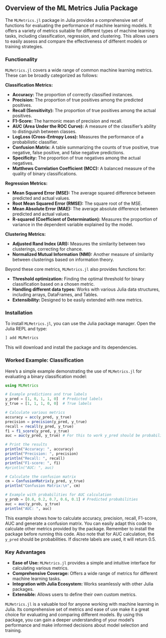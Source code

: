 ## Overview of the ML Metrics Julia Package

The `MLMetrics.jl` package in Julia provides a comprehensive set of functions for evaluating the performance of machine learning models. It offers a variety of metrics suitable for different types of machine learning tasks, including classification, regression, and clustering.  This allows users to easily assess and compare the effectiveness of different models or training strategies.

### Functionality

`MLMetrics.jl` covers a wide range of common machine learning metrics.  These can be broadly categorized as follows:

**Classification Metrics:**

* **Accuracy:**  The proportion of correctly classified instances.
* **Precision:**  The proportion of true positives among the predicted positives.
* **Recall (Sensitivity):** The proportion of true positives among the actual positives.
* **F1-Score:** The harmonic mean of precision and recall.
* **AUC (Area Under the ROC Curve):**  A measure of the classifier's ability to distinguish between classes.
* **LogLoss (Cross-Entropy Loss):** Measures the performance of a probabilistic classifier.
* **Confusion Matrix:**  A table summarizing the counts of true positive, true negative, false positive, and false negative predictions.
* **Specificity:** The proportion of true negatives among the actual negatives.
* **Matthews Correlation Coefficient (MCC):** A balanced measure of the quality of binary classifications.

**Regression Metrics:**

* **Mean Squared Error (MSE):** The average squared difference between predicted and actual values.
* **Root Mean Squared Error (RMSE):** The square root of the MSE.
* **Mean Absolute Error (MAE):** The average absolute difference between predicted and actual values.
* **R-squared (Coefficient of Determination):**  Measures the proportion of variance in the dependent variable explained by the model.

**Clustering Metrics:**

* **Adjusted Rand Index (ARI):** Measures the similarity between two clusterings, correcting for chance.
* **Normalized Mutual Information (NMI):**  Another measure of similarity between clusterings based on information theory.

Beyond these core metrics, `MLMetrics.jl` also provides functions for:

* **Threshold optimization:** Finding the optimal threshold for binary classification based on a chosen metric.
* **Handling different data types:** Works with various Julia data structures, including arrays, DataFrames, and Tables.
* **Extensibility:**  Designed to be easily extended with new metrics.

### Installation

To install `MLMetrics.jl`, you can use the Julia package manager.  Open the Julia REPL and type:

```julia
] add MLMetrics
```

This will download and install the package and its dependencies.

### Worked Example: Classification

Here's a simple example demonstrating the use of `MLMetrics.jl` for evaluating a binary classification model:

```julia
using MLMetrics

# Example predictions and true labels
y_pred = [1, 0, 1, 1, 0]  # Predicted labels
y_true = [1, 1, 1, 0, 0]  # True labels

# Calculate various metrics
accuracy = acc(y_pred, y_true)
precision = precision(y_pred, y_true)
recall = recall(y_pred, y_true)
f1 = f1_score(y_pred, y_true)
auc = auc(y_pred, y_true) # For this to work y_pred should be probabilities, not discrete labels.

# Print the results
println("Accuracy: ", accuracy)
println("Precision: ", precision)
println("Recall: ", recall)
println("F1-score: ", f1)
#println("AUC: ", auc)

# Calculate the confusion matrix
cm = ConfusionMatrix(y_pred, y_true)
println("Confusion Matrix:\n", cm)

# Example with probabilities for AUC calculation
y_prob = [0.8, 0.2, 0.7, 0.6, 0.1] # Predicted probabilities
auc = auc(y_prob, y_true)
println("AUC: ", auc)

```

This example shows how to calculate accuracy, precision, recall, F1-score, AUC and generate a confusion matrix.  You can easily adapt this code to calculate other metrics provided by the package.  Remember to install the package before running this code.  Also note that for AUC calculation, the `y_pred` should be probabilities. If discrete labels are used, it will return 0.5.

### Key Advantages

* **Ease of Use:**  `MLMetrics.jl` provides a simple and intuitive interface for calculating various metrics.
* **Comprehensive Coverage:**  Offers a wide range of metrics for different machine learning tasks.
* **Integration with Julia Ecosystem:**  Works seamlessly with other Julia packages.
* **Extensible:**  Allows users to define their own custom metrics.

`MLMetrics.jl` is a valuable tool for anyone working with machine learning in Julia. Its comprehensive set of metrics and ease of use make it a great choice for evaluating and comparing different models.  By using this package, you can gain a deeper understanding of your model's performance and make informed decisions about model selection and training.
